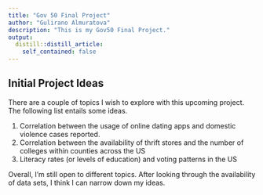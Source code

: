 ```yaml
---
title: "Gov 50 Final Project"
author: "Gulirano Almuratova"
description: "This is my Gov50 Final Project."
output:
  distill::distill_article:
    self_contained: false
---
```




## Initial Project Ideas

There are a couple of topics I wish to explore with this upcoming project. The following list entails some ideas. 

1. Correlation between the usage of online dating apps and domestic violence cases reported. 
2. Correlation between the availability of thrift stores and the number of colleges within counties across the US
3. Literacy rates (or levels of education) and voting patterns in the US

Overall, I'm still open to different topics. After looking through the availability of data sets, I think I can narrow down my ideas. 